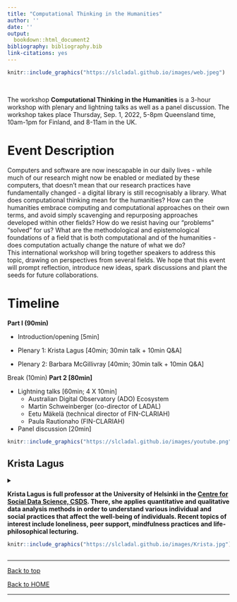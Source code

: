 ```yaml
---
title: "Computational Thinking in the Humanities"
author: ''
date: ''
output:
  bookdown::html_document2
bibliography: bibliography.bib
link-citations: yes
---
```



```r
knitr::include_graphics("https://slcladal.github.io/images/web.jpeg")
```

<br> 

The workshop **Computational Thinking in the Humanities** is a 3-hour workshop with plenary and lightning talks as well as a panel discussion. The workshop takes place Thursday, Sep. 1, 2022, 5-8pm Queensland time, 10am-1pm for Finland, and 8-11am in the UK.


# Event Description {-}

Computers and software are now inescapable in our daily lives - while much of our research might now be enabled or mediated by these computers, that doesn't mean that our research practices have fundamentally changed - a digital library is still recognisably a library. What does computational thinking mean for the humanities? How can the humanities embrace computing and computational approaches on their own terms, and avoid simply scavenging and repurposing approaches developed within other fields? How do we resist having our "problems" "solved" for us? What are the methodological and epistemological foundations of a field that is both computational and of the humanities - does computation actually change the nature of what we do?  
This international workshop will bring together speakers to address this topic, drawing on perspectives from several fields. We hope that this event will prompt reflection, introduce new ideas, spark discussions and plant the seeds for future collaborations.

# Timeline {-}

**Part I (90min)**

* Introduction/opening [5min]

* Plenary 1: Krista Lagus [40min; 30min talk + 10min Q&A]

* Plenary 2: Barbara McGillivray [40min; 30min talk + 10min Q&A]

Break (10min)
**Part 2 [80min]**

* Lightning talks [60min; 4 X 10min]  
    + Australian Digital Observatory (ADO) Ecosystem  
    + Martin Schweinberger (co-director of LADAL)  
    + Eetu Mäkelä (technical director of FIN-CLARIAH)  
    + Paula Rautionaho (FIN-CLARIAH) 
* Panel discussion [20min]


```r
knitr::include_graphics("https://slcladal.github.io/images/youtube.png")
``` 




## Krista Lagus{-}

<details>
<summary>**Krista Lagus is full professor at the University of Helsinki in the [Centre for Social Data Science, CSDS](https://www.helsinki.fi/en/networks/centre-social-data-science). There, she applies quantitative and qualitative data analysis methods in order to understand various individual and social practices that affect the well-being of individuals. Recent topics of interest include loneliness, peer support, mindfulness practices and life-philosophical lecturing.**

```r
knitr::include_graphics("https://slcladal.github.io/images/Krista.jpg")
```

</summary>

</details>



***

[Back to top](#announcements)

[Back to HOME](https://slcladal.github.io/index.html)

*** 
